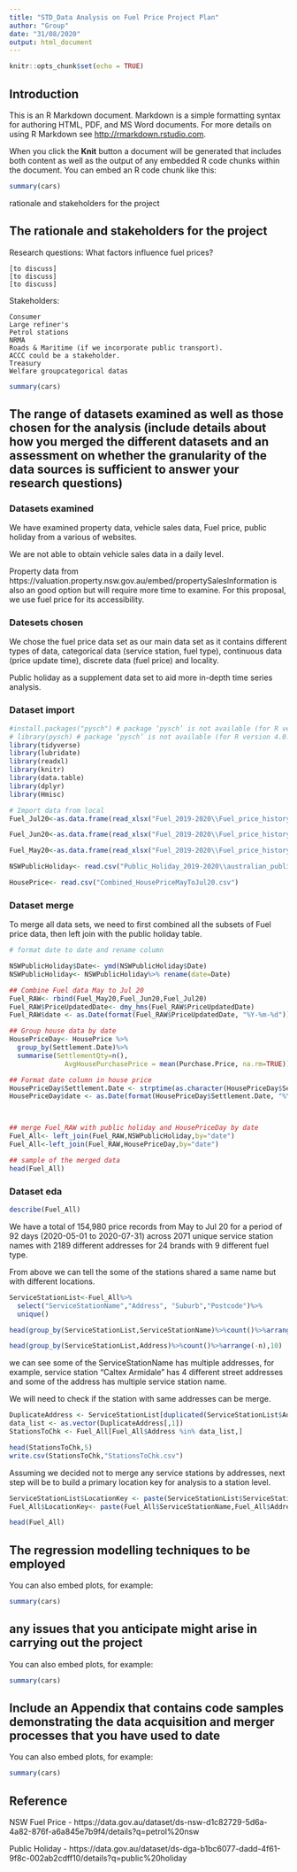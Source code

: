 ```yaml
---
title: "STD_Data Analysis on Fuel Price Project Plan"
author: "Group"
date: "31/08/2020"
output: html_document
---
```


```r
knitr::opts_chunk$set(echo = TRUE)
```

## Introduction

This is an R Markdown document. Markdown is a simple formatting syntax for authoring HTML, PDF, and MS Word documents. For more details on using R Markdown see <http://rmarkdown.rstudio.com>.

When you click the **Knit** button a document will be generated that includes both content as well as the output of any embedded R code chunks within the document. You can embed an R code chunk like this:

```r
summary(cars)
```
rationale and stakeholders for the project

## The rationale and stakeholders for the project

Research questions:
What factors influence fuel prices?

    [to discuss]
    [to discuss]
    [to discuss]

Stakeholders:

    Consumer
    Large refiner's
    Petrol stations
    NRMA
    Roads & Maritime (if we incorporate public transport).
    ACCC could be a stakeholder.
    Treasury
    Welfare groupcategorical datas

```r
summary(cars)
```


## The range of datasets examined as well as those chosen for the analysis (include details about how you merged the different datasets and an assessment on whether the granularity of the data sources is sufficient to answer your research questions)

### Datasets examined
We have examined property data, vehicle sales data, Fuel price, public holiday from a various of websites.

We are not able to obtain vehicle sales data in a daily level.

Property data from https://valuation.property.nsw.gov.au/embed/propertySalesInformation is also an good option but will require more time to examine. For this proposal, we use fuel price for its accessibility.

### Datesets chosen
We chose the fuel price data set as our main data set as it contains different types of data, categorical data (service station, fuel type), continuous data (price update time), discrete data (fuel price) and locality.

Public holiday as a supplement data set to aid more in-depth time series analysis.  

### Dataset import 

```r
#install.packages("pysch") # package ‘pysch’ is not available (for R version 4.0.2)
# library(pysch) # package ‘pysch’ is not available (for R version 4.0.2)
library(tidyverse)
library(lubridate)
library(readxl)
library(knitr)
library(data.table)
library(dplyr)
library(Hmisc)
```

```r
# Import data from local
Fuel_Jul20<-as.data.frame(read_xlsx("Fuel_2019-2020\\Fuel_price_history_checks_july2020.xlsx",1,skip=2, col_names = TRUE))%>% fill(everything(), .direction = "down")

Fuel_Jun20<-as.data.frame(read_xlsx("Fuel_2019-2020\\Fuel_price_history_checks_june2020.xlsx",1,skip=2, col_names = TRUE))%>% fill(everything(), .direction = "down")

Fuel_May20<-as.data.frame(read_xlsx("Fuel_2019-2020\\Fuel_price_history_checks_may2020.xlsx",1,skip=2, col_names = TRUE))%>% fill(everything(), .direction = "down")

NSWPublicHoliday<- read.csv("Public_Holiday_2019-2020\\australian_public_holidays_2020.csv")%>% filter(Jurisdiction=="nsw")

HousePrice<- read.csv("Combined_HousePriceMayToJul20.csv")

```
### Dataset merge

To merge all data sets, we need to first combined all the subsets of Fuel price data, then left join with the public holiday table.

```r

# format date to date and rename column

NSWPublicHoliday$Date<- ymd(NSWPublicHoliday$Date)
NSWPublicHoliday<- NSWPublicHoliday%>% rename(date=Date)

## Combine Fuel data May to Jul 20
Fuel_RAW<- rbind(Fuel_May20,Fuel_Jun20,Fuel_Jul20)
Fuel_RAW$PriceUpdatedDate<- dmy_hms(Fuel_RAW$PriceUpdatedDate)
Fuel_RAW$date <- as.Date(format(Fuel_RAW$PriceUpdatedDate, "%Y-%m-%d"))

## Group house data by date
HousePriceDay<- HousePrice %>% 
  group_by(Settlement.Date)%>% 
  summarise(SettlementQty=n(), 
              AvgHousePurchasePrice = mean(Purchase.Price, na.rm=TRUE))

## Format date column in house price
HousePriceDay$Settlement.Date <- strptime(as.character(HousePriceDay$Settlement.Date), "%d/%m/%Y")
HousePriceDay$date <- as.Date(format(HousePriceDay$Settlement.Date, "%Y-%m-%d"),"%Y-%m-%d")



## merge Fuel_RAW with public holiday and HousePriceDay by date
Fuel_All<- left_join(Fuel_RAW,NSWPublicHoliday,by="date")
Fuel_All<-left_join(Fuel_RAW,HousePriceDay,by="date")

## sample of the merged data
head(Fuel_All)

```

### Dataset eda

```r
describe(Fuel_All)

```

We have a total of 154,980 price records from May to Jul 20 for a period of 92 days (2020-05-01 to 2020-07-31) across 2071 unique service station names with 2189 different addresses for 24 brands with 9 different fuel type. 

From above we can tell the some of the stations shared a same name but with different locations. 

```r
ServiceStationList<-Fuel_All%>%
  select("ServiceStationName","Address", "Suburb","Postcode")%>%
  unique()

head(group_by(ServiceStationList,ServiceStationName)%>%count()%>%arrange(-n),10)

head(group_by(ServiceStationList,Address)%>%count()%>%arrange(-n),10)

```

we can see some of the ServiceStationName has multiple addresses, for example, service station "Caltex Armidale" has 4 different street addresses and some of the address has multiple service station name.

We will need to check if the station with same addresses can be merge.

```r
DuplicateAddress <- ServiceStationList[duplicated(ServiceStationList$Address),]%>%select(Address)
data_list <- as.vector(DuplicateAddress[,1])
StationsToChk <- Fuel_All[Fuel_All$Address %in% data_list,]

head(StationsToChk,5)
write.csv(StationsToChk,"StationsToChk.csv")

```

Assuming we decided not to merge any service stations by addresses, next step will be to build a primary location key for analysis to a station level.

```r
ServiceStationList$LocationKey <- paste(ServiceStationList$ServiceStationName,ServiceStationList$Address)
Fuel_All$LocationKey<- paste(Fuel_All$ServiceStationName,Fuel_All$Address)

head(Fuel_All)

```


## The regression modelling techniques to be employed

You can also embed plots, for example:

```r
summary(cars)
```

## any issues that you anticipate might arise in carrying out the project

You can also embed plots, for example:

```r
summary(cars)
```

## Include an Appendix that contains code samples demonstrating the data acquisition and merger processes that you have used to date

You can also embed plots, for example:

```r
summary(cars)
```


## Reference
NSW Fuel Price - https://data.gov.au/dataset/ds-nsw-d1c82729-5d6a-4a82-876f-a6a845e7b9f4/details?q=petrol%20nsw

Public Holiday - https://data.gov.au/dataset/ds-dga-b1bc6077-dadd-4f61-9f8c-002ab2cdff10/details?q=public%20holiday 

